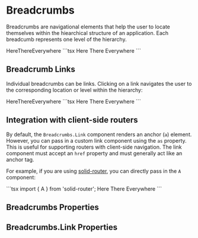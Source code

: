 
# Breadcrumbs

Breadcrumbs are navigational elements that help the user to locate themselves within the
hiearchical structure of an application. Each breadcumb represents one level of the hierarchy.

<DemoSection>
  <Breadcrumbs>
    <Breadcrumbs.Item>Here</Breadcrumbs.Item><Breadcrumbs.Item>There</Breadcrumbs.Item><Breadcrumbs.Item>Everywhere</Breadcrumbs.Item>
  </Breadcrumbs>
</DemoSection>
<SourceCode>
```tsx
<Breadcrumbs>
  <Breadcrumbs.Item>Here</Breadcrumbs.Item>
  <Breadcrumbs.Item>There</Breadcrumbs.Item>
  <Breadcrumbs.Item>Everywhere</Breadcrumbs.Item>
</Breadcrumbs>
```
</SourceCode>

## Breadcrumb Links

Individual breadcrumbs can be links. Clicking on a link navigates the user to the corresponding
location or level within the hierarchy:

<DemoSection>
  <Breadcrumbs>
    <Breadcrumbs.Link href="./Breadcrumbs">Here</Breadcrumbs.Link><Breadcrumbs.Link href="./Breadcrumbs">There</Breadcrumbs.Link><Breadcrumbs.Item>Everywhere</Breadcrumbs.Item>
  </Breadcrumbs>
</DemoSection>
<SourceCode>
```tsx
<Breadcrumbs>
  <Breadcrumbs.Link href="/">Here</Breadcrumbs.Link>
  <Breadcrumbs.Link href=".">There</Breadcrumbs.Link>
  <Breadcrumbs.Item>Everywhere</Breadcrumbs.Item>
</Breadcrumbs>
```
</SourceCode>

## Integration with client-side routers

By default, the `Breadcrumbs.Link` component renders an anchor (`a`) element. However, you can
pass in a custom link component using the `as` property. This is useful for supporting routers
with client-side navigation. The link component must accept an `href` property and must
generally act like an anchor tag.

For example, if you are using [solid-router](https://github.com/solidjs/solid-router),
you can directly pass in the `A` component:

<SourceCode>
```tsx
import { A } from 'solid-router';

<Breadcrumbs>
  <Breadcrumbs.Link as={A} href="/">Here</Breadcrumbs.Link>
  <Breadcrumbs.Link as={A} href=".">There</Breadcrumbs.Link>
  <Breadcrumbs.Item>Everywhere</Breadcrumbs.Item>
</Breadcrumbs>
```
</SourceCode>

## Breadcrumbs Properties

<PropsTable>
  <PropsItem
    name="separator"
    description="A custom separator to be inserted between adjacent breadcrumbs."
    type="JSX.Element"
  />
</PropsTable>

## Breadcrumbs.Link Properties

<PropsTable>
  <PropsItem
    name="as"
    description="Custom link component, used to render the anchor element."
    type="Component"
  />
  <PropsItem
    name="href"
    description="Target location to navigate to when clicked."
    type="string"
  />
</PropsTable>
